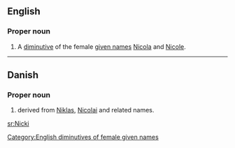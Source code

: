 ==English==

===Proper noun===
{{en-proper noun}}

# A [[diminutive]] of the female [[given name]]s [[Nicola]] and [[Nicole]].

[[Category:English diminutives of female given names]]

----

==Danish==

===Proper noun===
{{infl|da|proper noun}}

# {{given name|male|lang=da}} derived from [[Niklas]], [[Nicolai]] and related names.

[[sr:Nicki]]